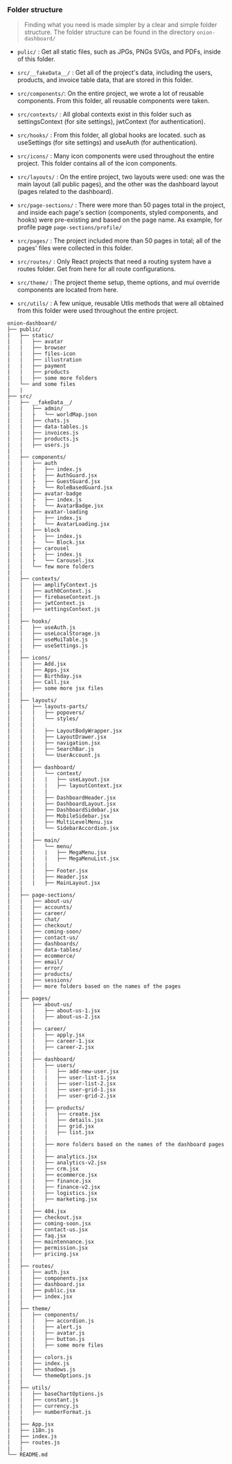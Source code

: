 ### Folder structure

> Finding what you need is made simpler by a clear and simple folder structure. The folder structure can be found in the directory `onion-dashboard/`

- `pulic/` : Get all static files, such as JPGs, PNGs SVGs, and PDFs, inside of this folder.

- `src/__fakeData__/` : Get all of the project's data, including the users, products, and invoice table data, that are stored in this folder.

- `src/components/`: On the entire project, we wrote a lot of reusable components. From this folder, all reusable components were taken.

- `src/contexts/` : All global contexts exist in this folder such as settingsContext (for site settings), jwtContext (for authentication).

- `src/hooks/` : From this folder, all global hooks are located. such as useSettings (for site settings) and useAuth (for authentication).

- `src/icons/` : Many icon components were used throughout the entire project. This folder contains all of the icon components.

- `src/layouts/` : On the entire project, two layouts were used: one was the main layout (all public pages), and the other was the dashboard layout (pages related to the dashboard).

- `src/page-sections/` : There were more than 50 pages total in the project, and inside each page's section (components, styled components, and hooks) were pre-existing and based on the page name. As example, for profile page `page-sections/profile/`

- `src/pages/` : The project included more than 50 pages in total; all of the pages' files were collected in this folder.

- `src/routes/` : Only React projects that need a routing system have a routes folder. Get from here for all route configurations.

- `src/theme/` : The project theme setup, theme options, and mui override components are located from here.

- `src/utils/` : A few unique, reusable Utlis methods that were all obtained from this folder were used throughout the entire project.

```
onion-dashboard/
├── public/
|   ├── static/
|   |   ├── avatar
|   |   ├── browser
|   |   ├── files-icon
|   |   ├── illustration
|   |   ├── payment
|   |   ├── products
|   |   ├── some more folders
|   └── and some files
|   |
├── src/
|   ├── __fakeData__/
|   |   ├── admin/
|   |   ├   └── worldMap.json
|   |   ├── chats.js
|   |   ├── data-tables.js
|   |   ├── invoices.js
|   |   ├── products.js
|   |   ├── users.js
|   |
|   ├── components/
|   |   ├── auth
|   |   ├   ├── index.js
|   |   ├   ├── AuthGuard.jsx
|   |   ├   ├── GuestGuard.jsx
|   |   ├   └── RoleBasedGuard.jsx
|   |   ├── avatar-badge
|   |   ├   ├── index.js
|   |   ├   └── AvatarBadge.jsx
|   |   ├── avatar-loading
|   |   ├   ├── index.js
|   |   ├   └── AvatarLoading.jsx
|   |   ├── block
|   |   ├   ├── index.js
|   |   ├   └── Block.jsx
|   |   ├── carousel
|   |   ├   ├── index.js
|   |   ├   └── Carousel.jsx
|   |   └── few more folders
|   |
|   ├── contexts/
|   |   ├── amplifyContext.js
|   |   ├── auth0Context.js
|   |   ├── firebaseContext.js
|   |   ├── jwtContext.js
|   |   ├── settingsContext.js
|   |
|   ├── hooks/
|   |   ├── useAuth.js
|   |   ├── useLocalStorage.js
|   |   ├── useMuiTable.js
|   |   ├── useSettings.js
|   |
|   ├── icons/
|   |   ├── Add.jsx
|   |   ├── Apps.jsx
|   |   ├── Birthday.jsx
|   |   ├── Call.jsx
|   |   ├── some more jsx files
|   |
|   ├── layouts/
|   |   ├── layouts-parts/
|   |   |   ├── popovers/
|   |   |   └── styles/
|   |   |
|   |   |   ├── LayoutBodyWrapper.jsx
|   |   |   ├── LayoutDrawer.jsx
|   |   |   ├── navigation.jsx
|   |   |   ├── SearchBar.js
|   |   |   └── UserAccount.js
|   |   |
|   |   ├── dashboard/
|   |   |   └── context/
|   |   |   |   ├── useLayout.jsx
|   |   |   |   ├── layoutContext.jsx
|   |   |   |
|   |   |   ├── DashboardHeader.jsx
|   |   |   ├── DashboardLayout.jsx
|   |   |   ├── DashboardSidebar.jsx
|   |   |   ├── MobileSidebar.jsx
|   |   |   ├── MultiLevelMenu.jsx
|   |   |   └── SidebarAccordion.jsx
|   |   |
|   |   ├── main/
|   |   |   └── menu/
|   |   |   |   ├── MegaMenu.jsx
|   |   |   |   ├── MegaMenuList.jsx
|   |   |   |
|   |   |   ├── Footer.jsx
|   |   |   ├── Header.jsx
|   |   |   ├── MainLayout.jsx
|   |
|   ├── page-sections/
|   |   ├── about-us/
|   |   ├── accounts/
|   |   ├── career/
|   |   ├── chat/
|   |   ├── checkout/
|   |   ├── coming-soon/
|   |   ├── contact-us/
|   |   ├── dashboards/
|   |   ├── data-tables/
|   |   ├── ecommerce/
|   |   ├── email/
|   |   ├── error/
|   |   ├── products/
|   |   ├── sessions/
|   |   ├── more folders based on the names of the pages
|   |
|   ├── pages/
|   |   ├── about-us/
|   |   |   ├── about-us-1.jsx
|   |   |   ├── about-us-2.jsx
|   |   |
|   |   ├── career/
|   |   |   ├── apply.jsx
|   |   |   ├── career-1.jsx
|   |   |   ├── career-2.jsx
|   |   |
|   |   ├── dashboard/
|   |   |   ├── users/
|   |   |   |   ├── add-new-user.jsx
|   |   |   |   ├── user-list-1.jsx
|   |   |   |   ├── user-list-2.jsx
|   |   |   |   ├── user-grid-1.jsx
|   |   |   |   ├── user-grid-2.jsx
|   |   |   |
|   |   |   ├── products/
|   |   |   |   ├── create.jsx
|   |   |   |   ├── details.jsx
|   |   |   |   ├── grid.jsx
|   |   |   |   ├── list.jsx
|   |   |   |
|   |   |   ├── more folders based on the names of the dashboard pages
|   |   |   |
|   |   |   ├── analytics.jsx
|   |   |   ├── analytics-v2.jsx
|   |   |   ├── crm.jsx
|   |   |   ├── ecommerce.jsx
|   |   |   ├── finance.jsx
|   |   |   ├── finance-v2.jsx
|   |   |   ├── logistics.jsx
|   |   |   ├── marketing.jsx
|   |   |
|   |   ├── 404.jsx
|   |   ├── checkout.jsx
|   |   ├── coming-soon.jsx
|   |   ├── contact-us.jsx
|   |   ├── faq.jsx
|   |   ├── maintennance.jsx
|   |   ├── permission.jsx
|   |   ├── pricing.jsx
|   |
|   ├── routes/
|   |   ├── auth.jsx
|   |   ├── components.jsx
|   |   ├── dashboard.jsx
|   |   ├── public.jsx
|   |   ├── index.jsx
|   |
|   ├── theme/
|   |   ├── components/
|   |   |   ├── accordion.js
|   |   |   ├── alert.js
|   |   |   ├── avatar.js
|   |   |   ├── button.js
|   |   |   ├── some more files
|   |   |
|   |   ├── colors.js
|   |   ├── index.js
|   |   ├── shadows.js
|   |   └── themeOptions.js
|   |
|   ├── utils/
|   |   ├── baseChartOptions.js
|   |   ├── constant.js
|   |   ├── currency.js
|   |   ├── numberFormat.js
|   |
|   ├── App.jsx
|   ├── i18n.js
|   ├── index.js
|   ├── routes.js
|   |
└── README.md
```
